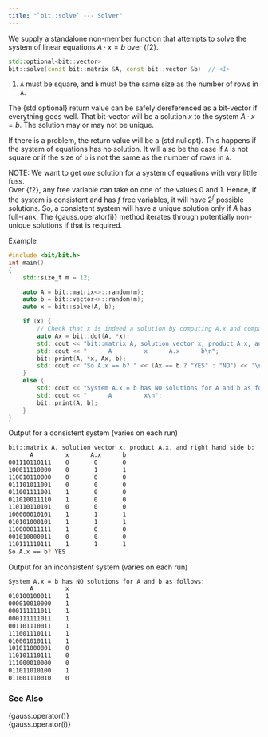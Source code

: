 ```yaml
---
title: "`bit::solve` --- Solver"
---
```


We supply a standalone non-member function that attempts to solve the system of linear equations $A \cdot x = b$ over {f2}.

```cpp
std::optional<bit::vector>
bit::solve(const bit::matrix &A, const bit::vector &b)  // <1>
```
1. `A` must be square, and `b` must be the same size as the number of rows in `A`.

The {std.optional} return value can be safely dereferenced as a bit-vector if everything goes well.
That bit-vector will be a solution $x$ to the system $A \cdot x = b$.
The solution may or may not be unique.

If there is a problem, the return value will be a {std.nullopt}.
This happens if the system of equations has no solution.
It will also be the case if `A` is not square or if the size of `b` is not the same as the number of rows in `A`.

NOTE: We want to get _one_ solution for a system of equations with very little fuss. \
Over {f2}, any free variable can take on one of the values 0 and 1.
Hence, if the system is consistent and has $f$ free variables, it will have $2^f$ possible solutions.
So, a consistent system will have a unique solution only if $A$ has full-rank.
The {gauss.operator(i)} method iterates through potentially non-unique solutions if that is required.

[Example]{.bt}
```cpp
#include <bit/bit.h>
int main()
{
    std::size_t m = 12;

    auto A = bit::matrix<>::random(m);
    auto b = bit::vector<>::random(m);
    auto x = bit::solve(A, b);

    if (x) {
        // Check that x is indeed a solution by computing A.x and comparing that to b
        auto Ax = bit::dot(A, *x);
        std::cout << "bit::matrix A, solution vector x, product A.x, and right hand side b:\n";
        std::cout << "      A         x      A.x      b\n";
        bit::print(A, *x, Ax, b);
        std::cout << "So A.x == b? " << (Ax == b ? "YES" : "NO") << '\n';
    }
    else {
        std::cout << "System A.x = b has NO solutions for A and b as follows:\n";
        std::cout << "      A         x\n";
        bit::print(A, b);
    }
}
```

[Output for a consistent system (varies on each run)]{.bt}
```bash
bit::matrix A, solution vector x, product A.x, and right hand side b:
      A         x      A.x      b
001110110111    0       0       0
100011110000    0       1       1
110010110000    0       0       0
011101011001    0       0       0
011001111001    1       0       0
011010011110    1       0       0
110110110101    0       0       0
100000010101    1       1       1
010101000101    1       1       1
110000011111    1       0       0
001010000011    0       0       0
110111110111    1       1       1
So A.x == b? YES
```

[Output for an inconsistent system (varies on each run)]{.bt}
```bash
System A.x = b has NO solutions for A and b as follows:
      A         x
010100100011    1
000010010000    1
000111111011    1
000111111011    1
001101110011    1
111001110111    1
010001010111    1
101011000001    0
110101110111    0
111000010000    0
011011010100    1
011001110010    0
```

### See Also
{gauss.operator()} \
{gauss.operator(i)}
